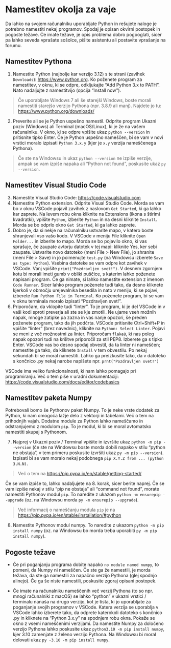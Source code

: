 # Namestitev okolja za vaje

Da lahko na svojem računalniku uporabljate Python in rešujete naloge je potrebno namestiti nekaj programov. Spodaj je opisan okvirni postopek in pogoste težave. Če imate težave, je opis problema dobro pogooglati, sicer pa lahko seveda vprašate sošolce, pišite asistentu ali postavite vprašanje na forumu.

## Namestitev Pythona

1.  Namestite Python (najbolje kar verzijo 3.12) s te strani (zavihek `Downloads`): <https://www.python.org>. Ko poženete program za namestitev, v oknu, ki se odpre, odkljukajte "Add Python 3.x to PATH". Nato nadaljujte z namestitvijo (opcija "Install now").

> Če uporabljate Windows 7 ali še starejši Windows, boste morali namestiti starejšo verzijo Pythona (npr. 3.8.9 ali manj). Najdete jo tu: <https://www.python.org/downloads/>

2.  Preverite ali se je Python uspešno namestil. Odprite program Ukazni poziv (Windows) ali Terminal (macOS/Linux), ki je že na vašem računalniku. V okno, ki se odpre vpišite ukaz `python --version` in pritisnite tipko Enter. Če je Python uspešno nameščen, bi se vam v novi vrstici moralo izpisati `Python 3.x.y` (kjer je `x.y` verzija nameščenega Pythona).

> Če ste na Windowsu in ukaz `python --version` ne izpiše verzije, ampak se vam izpiše napaka ali "Python not found", poskusite ukaz `py --version`.

## Namestitev Visual Studio Code

3.  Namestite Visual Studio Code: <https://code.visualstudio.com>
4.  Namestite Python extension. Odprite Visual Studio Code. Morda se vam bo v oknu VSCode pojavil zavihek z naslovom `Get Started`, ki ga lahko kar zaprete. Na levem robu okna kliknite na Extensions (ikona s štirimi kvadratki), vpišite `Python`, izberite `Python` in na desni kliknite `Install`. Morda se bo odprlo okno `Get Started`, ki ga lahko zaprete.
5.  Dobro je, da si nekje na računalniku ustvarite mapo, v katero boste shranjevali vso vašo kodo. V VSCode v meniju File kliknite `Open Folder...` in izberite to mapo. Morda se bo pojavilo okno, ki vas sprašuje, če zaupate avtorju datotek v tej mapi: kliknite Yes, ker sebi zaupate. Ustvarite novo datoteko (meni File \> New File), jo shranite (meni File \> Save) in jo poimenujte `test.py` (na Windowsu izberete `Save as type: Python`). Vsebina datoteke se vam odpre kot zavihek v VSCode. Vanj vpišite `print("Pozdravljen svet!")`. V desnem zgornjem kotu bi morali imeti gumb v obliki puščice, s katerim lahko poženete napisani program. Če ga nimate, si lahko namestite extension z imenom `Code Runner`. Sicer lahko program poženete tudi tako, da desno kliknete kjerkoli v območju urejevalnika besedila in nato v meniju, ki se pojavi, izberete `Run Python File in Terminal`. Ko poženete program, bi se vam v oknu terminala moralo izpisati "Pozdravljen svet!".
6.  Priporočam, da vklopite tudi "linter". To je program, ki je del VSCode in v vaši kodi sproti preverja ali ste se kje zmotili. Ne ujame vseh možnih napak, mnoge zatipke pa zazna in vas nanje opozori, še preden poženete program, tako da jih podčrta. VSCode pritisnite Ctrl+Shift+P in vpišite "linter" (brez navednic), kliknite na `Python: Select Linter`. Pojavi se meni z več možnostmi za linter. Priporočam `flake8`, ki nas poleg napak opozori tudi na kršitve priporočil za stil PEP8. Izberete ga s tipko Enter. VSCode vas bo desno spodaj obvestil, da ta linter ni nameščen; namestite ga tako, da kliknete `Install` v tem obvestilu. Po nekaj sekundah bi se moral namestiti. Lahko ga preizkusite tako, da v datoteko s končnico .py nekaj narobe napišete npr. `prnt("Pozdravljen svet!")`

VSCode ima veliko funkcionalnosti, ki nam lahko pomagajo pri programiranju. Več o tem piše v uradni dokumentaciji: <https://code.visualstudio.com/docs/editor/codebasics>

## Namestitev paketa Numpy {#sec-numpy-install}

Potrebovali bomo še Pythonov paket Numpy. To je neke vrste dodatek za Python, ki nam omogoča lažje delo z vektorji in tabelami. Več o tem na prihodnjih vajah. Dodatne module za Python lahko nameščamo in odstranjujemo z modulom `pip`. To je modul, ki bi se moral avtomatsko namestiti skupaj s Pythonom.

7.  Najprej v Ukazni poziv / Terminal vpišite in izvršite ukaz `python -m pip --version` (če ste na Windowsu boste morda dobili napako v stilu "python ne obstaja", v tem primeru poskusite izvršiti ukaz `py -m pip --version`). Izpisati bi se vam moralo nekaj podobnega `pip X.Y.Z from ... (python 3.N.N)`.

> Več o tem na <https://pip.pypa.io/en/stable/getting-started/>

Če se vam izpiše to, lahko nadaljujete na 8. korak, sicer berite naprej. Če se vam izpiše nekaj v stilu "pip ne obstaja" ali "command not found", morate namestiti Pythonov modul `pip`. To naredite z ukazom `python -m ensurepip --upgrade` (oz. na Windowsu morda `py -m ensurepip --upgrade`).

> Več informacij o nameščanju modula `pip` je na <https://pip.pypa.io/en/stable/installation/#python>

8.  Namestite Pythonov modul numpy. To naredite z ukazom `python -m pip install numpy` (oz. na Windowsu bo morda treba uporabiti `py -m pip install numpy`).

## Pogoste težave

-   Če pri poganjanju programa dobite napako `no module named numpy`, to pomeni, da Numpy ni nameščen. Če ste ga že namestili, je morda težava, da ste ga namestili za napačno verzijo Pythona (glej spodnjo alinejo). Če ga še niste namestili, poskusite zgoraj opisani postopek.

-   Če imate na računalniku nameščenih več verzij Pythona (to so npr. mnogi računalniki z macOS) se lahko "python" v ukazni vrstici / terminalu nanaša na drugo verzijo, kot je tista, ki jo uporabljate za poganjanje svojih programov v VSCode. Katera verzija se uporablja v VSCode lahko izberete tako, da odprete katerokoli datoteko s končnico .py in kliknete na "Python 3.x.y" na spodnjem robu okna. Pokaže se okno z vsemi nameščenimi verzijami. Da namestite Numpy za določeno verzijo Pythona lahko poskusite ukaz `python3.10 -m pip install numpy`, kjer 3.10 zamenjate z želeno verzijo Pythona. Na Windowsu bi moral delovati ukaz `py -3.10 -m pip install numpy`.

